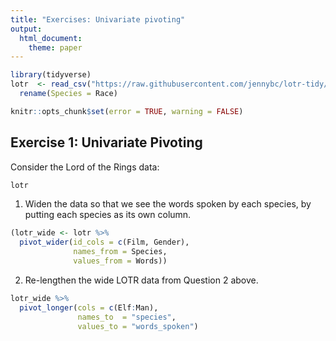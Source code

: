 ```yaml
---
title: "Exercises: Univariate pivoting"
output: 
  html_document:
    theme: paper
---
```


```r
library(tidyverse)
lotr  <- read_csv("https://raw.githubusercontent.com/jennybc/lotr-tidy/master/data/lotr_tidy.csv") %>% 
  rename(Species = Race)
```

<!---The following chunk allows errors when knitting--->

```r
knitr::opts_chunk$set(error = TRUE, warning = FALSE)
```


## Exercise 1: Univariate Pivoting

Consider the Lord of the Rings data:

```r
lotr
```

1. Widen the data so that we see the words spoken by each species, by putting each species as its own column.

```r
(lotr_wide <- lotr %>% 
  pivot_wider(id_cols = c(Film, Gender), 
              names_from = Species, 
              values_from = Words))
```

2. Re-lengthen the wide LOTR data from Question 2 above.

```r
lotr_wide %>% 
  pivot_longer(cols = c(Elf:Man), 
               names_to  = "species", 
               values_to = "words_spoken")
```


